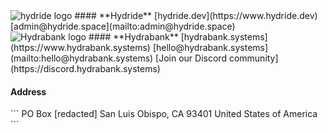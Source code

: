 
<div className="flex flex-col gap-y-8 mb-2">
    <div className="flex flex-col gap-y-2">
        <Row>
            <Image 
                src="/logos/hd.multicolour_short.transparent.png" 
                width={64} height={64}
                className="w-12"
                alt="hydride logo"
            />
            #### **Hydride**
            <Tooltip title="Web/UI design">
                <BiGlobe className="text-2xl" />
            </Tooltip>
            <Tooltip title="Backend/software development">
                <BiDesktop className="text-2xl" />
            </Tooltip>
        </Row>
        <Row>
            <BiLink className="text-2xl" /> 
            [hydride.dev](https://www.hydride.dev)
        </Row>
        <Row>
            <BiSolidEnvelope className="text-2xl" /> 
            [admin@hydride.space](mailto:admin@hydride.space)
        </Row>
    </div>
    <div className="flex flex-col gap-y-2">
        <Row>
            <Image 
                src="/logos/hb.short.transparent.png" 
                width={64} height={64}
                className="w-12"
                alt="Hydrabank logo"
            />
            #### **Hydrabank**
            <Tooltip title="Infrastructure management">
                <BiSolidServer className="text-2xl" />
            </Tooltip>
            <Tooltip title="Network Security">
                <BiShieldQuarter className="text-2xl" />
            </Tooltip>
        </Row>
        <Row>
            <BiLink className="text-2xl" /> 
            [hydrabank.systems](https://www.hydrabank.systems)
        </Row>
        <Row>
            <BiSolidEnvelope className="text-2xl" /> 
            [hello@hydrabank.systems](mailto:hello@hydrabank.systems)
        </Row>
        <Row>
            <BiLogoDiscordAlt className="text-2xl" /> 
            [Join our Discord community](https://discord.hydrabank.systems)
        </Row>
    </div>
</div>

#### Address
<div className="p-4 bg-black rounded-xl mb-2">
    ```
    PO Box [redacted]
    San Luis Obispo, CA
    93401
    United States of America
    ```
</div>